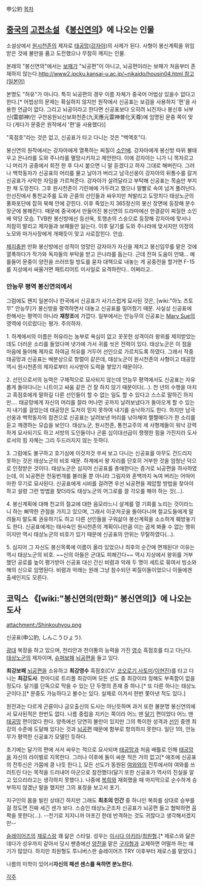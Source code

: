申公豹
[[목차]]
== [[중국]]의 [[고전소설]] 《[[봉신연의]]》에 나오는 인물 ==
소설상에서 [[원시천존]]의 제자로 [[태공망]]([[강자아]])의 사제가 된다. 사형이 봉신계획을 위임받은 것에 불만을 품고 도전했으나 무참히 깨지는 인물.

본래의 "봉신연의"에서는 [[보패]]가 "뇌공편"이 아니고, 뇌공편이라는 보패가 처음부터 존재하지 않는다.[[http://www2.ipcku.kansai-u.ac.jp/~nikaido/housin04.html 참고(일본어)]]

본명도 "허유"가 아니다. 특히 뇌공편의 경우 이름 자체가 중국어 어법상 있을수 없다고 한다.[* 어법상의 문제는 확실하지 않지만 원작에서 신공표는 보검을 사용하지 '편'을 사용한 언급이 없다. 그리고 뇌공이라고 한다면 신공표보다 오히려 뇌진자나 봉신후 뇌부신(雷部神)인 구천응원뇌신보화천존(九天應元雷神普化天尊)에 임명된 문중 쪽이 맞다 (게다가 문중은 원작에서 '편'을 사용했다)]

"흑점호"라는 것은 없고, 신공표가 타고 다니는 것은 "백액호"다.

봉신연의 원작에서는 강자아에게 열폭하는 찌질이 [[소인배]]. 강자아에게 봉신방 따위 불태우고 은나라를 도와 주나라를 멸망시키자고 제안한다. 이에 강자아는 니가 니 목자르고 니 머리가 공중에서 회전 한 후 다시 붙으면 니 말 듣겠다고 하자 그대로 해버린다. 그러나 백학동자가 신공표의 머리를 물고 날아가 버리고 남극선옹이 강자아의 뒤통수를 갈겨 신공표가 사악한 자임을 가르쳐준다. 강자아가 살려달라고 부탁해 신공표는 목숨만 부지한 채 도망친다. 그후 원시천존이 기린애에 가두려고 했으나 말빨로 속여 넘겨 풀려난다. 만선진에서 통천교주를 도와 곤륜의 선인들과 싸우지만 쳐발리고 도망치다 태상노군의 풍화포단에 잡혀 북해 안에 갇힌다. 이후 죽었는지 365정신의 봉신 장면에 등장해 분수장군에 봉해진다. 때문에 중국에서 만들어진 봉신연의 드라마에선 한결같이 찌질한 소인배 악당 모습. TVB판 봉신방에선 등선옥, 토행손의 스승으로 등장해 강자아에 맞서나 처참히 발리고 제자들과 보패들만 잃는다. 이후 달기를 도와 주나라에 맞서지만 이정의 노모와 마가사장에게 개패듯이 맞고 사로잡힌다. 안습.

[[채지충]]판 만화 봉신방에선 성적이 엉망인 강자아가 자신을 제치고 봉신임무를 맡은 것에 열폭하다가 작가와 독자들의 부탁을 받고 은나라를 돕는다. 근데 전혀 도움이 안돼... 예를들어 문중이 양전을 쓰러뜨릴 방도를 묻자 대책으로 내놓는 게 공중전을 할거면 F-15를 지상에서 싸울거면 패트리어트 미사일로 요격하란다.. 어쩌라고.. 

=== 안능무 평역 봉신연의에서 ===
그럼에도 왠지 일본이나 한국에서 신공표가 사기스럽게 묘사된 것은, [wiki:"아노 츠토무" 안능무]가 봉신방을 평역하면서 대놓고 신공표를 밀어줬기 때문. 사실상 신공표에 한해서는 평역이 아니라 '''재창조'''에 가깝다. 일부에서는 안능무의 신공표는 [[Mary Sue]]의 영역에 이르렀다는 평가. 주의하자.

1. 하계에서의 이름은 허유라는 농부로 욕심이 없고 꼿꼿한 성격이라 왕위를 제의받았는데도 더러운 소리를 들었다며 냇가에 가서 귀를 씻은 전력이 있다. 태상노군은 이 점을 마음에 들어해 제자로 하여금 허유를 거두어 선인으로 가르치도록 하였다. 그래서 작중 태공망과 신공표는 배분상으로 항렬이 같은데, 태상노군이 원시천존의 사형이고 태공망 역시 원시천존의 제자로부터 사사받아 도력을 쌓았기 때문이다.

2. 선인으로서의 능력은 구체적으로 묘사되지 않는데 안능무 평역에서도 신공표는 자유롭게 돌아다니는 니트이고 싸움 같은 건 잘 하지 않기 때문이다(...). 천 년의 수행을 마치고 흑점호에게 말하길 다른 선인들이 할 수 없는 일도 할 수 있다고 스스로 말하긴 하지만.... 태공망에게 자신의 머리를 잘라 머나먼 곳까지 날려보냈다가 돌아오게 할 수 있는지 내기를 걸었는데 태공망은 도저히 믿지 못하여 내기를 승낙하기도 한다. 하지만 남극선옹과 백학동자의 참견으로 신공표는 날려보낸 머리를 낚아채여 쩔쩔매다가 한 소리를 듣고 깨갱하는 모습을 보인다. 태상노군, 원시천존, 통천교주의 세 사형제들이 워낙 강력하게 묘사되기도 하고 서방의 도인들이나 곤륜 십이대선급이 쟁쟁한 힘을 가진지라 도사로서의 힘 자체는 그리 두드러지지 않는 듯하다.

3. 그럼에도 불구하고 호기심에 이것저것 쑤셔 보고 다니는 신공표를 아무도 건드리지 못하는 것은 태상노군의 비호 때문. 하계에서 왕 자리를 단호히 거부한 것을 엄청난 덕으로 인정받은 것이다. 태상노군은 심지어 신공표를 총애한다는 증거로 뇌공편을 하사하였는데, 이 뇌공편은 천둥번개를 불러올 뿐 아니라 그림자와 혼백까지 녹여 버리는 어마어마한 무기로 묘사된다. 신공표에게 시비를 걸려면 우선 뇌공편을 제압할 방법을 찾아야 하고 설령 그런 방법을 찾더라도 태상노군의 어그로를 끌 각오를 해야 하는 것(...). 

4. 봉신계획에 대해 천교의 절교에 대한 음모라느니 살계를 열 기회를 노리는 것이라느니 하는 삐딱한 관점을 가지고 있으며, 그래서 이곳저곳을 돌아다니며 절교도들에게 말려들지 말도록 권유하기도 하고 다른 선인들을 구워삶아 봉신계획을 소소하게 훼방놓기도 한다. 신공표에게는 태사숙인 원시천존의 계획이니만큼 이는 곱게 봐줄 수 없는 행위이지만 역시 태상노군의 비호가 있기 때문에 신공표의 안위는 무탈하였다(...).

5. 심지어 그 자신도 봉신목록에 이름이 올라 있었으나 최후의 순간에 면제된다! 이유는 역시 태상노군의 비호. ~~신의 아들은 군대도 피해간다~~ 역시 지상에서 왕위를 거부했던 공로를 높이 평가받아 신공표 대신 간신 비렴과 악래 두 명이 세트로 묶여서 빙소와해의 신으로 임명된다. 비렴과 악래는 원래 그냥 참수되던 찌질이들이었으니 이들에겐 출세인지도 모른다.
== 코믹스 《[wiki:"봉신연의(만화)" 봉신연의]》에 나오는 도사 ==
attachment:/Shinkouhyou.png

신공표(申公豹, しんこうひょう).

[[광대]] 복장을 하고 있으며, 천리안과 천이통의 능력을 가진 [[영수]] 흑점호를 타고 다닌다. [[태상노군]]의 제자이며, [[슈퍼보패]] [[뇌공편]]을 들고 있다. 

'''최강보패''' [[뇌공편]]을 소유하고 '''최강영수''' 흑점호(CV: [[코오로기 사토미]]/[[이현진(성우)|이현진]])를 타고 다니는 '''최강도사'''. 한마디로 트리플 최강이며 모든 선도 중 최강이라 칭해도 부족함이 없을 정도다. 달기를 단독으로 막을 수 있는 단 두명의 존재 중 하나.[* 또 다른 하나는 태상노군이다.][* 문중도 가능하다고 볼수는 있다. 실제로 이겨서 한번 쫓아낸 적도 있다.]

원전과는 다르게 곤륜이나 금오출신의 도사는 아닌듯하며 과거 또한 불분명 봉신연의에서 묘사된적은 한번도 없다.
나름 중립을 지키는 쪽이라 어느 땐 [[달기]] 편이었다 어느 땐 [[태공망]] 편이었다 한다. 양측에선 당연히 불만이 있지만 그의 특이한 성격과 [[선인]] 중엔 최강의 수준에 도달해 있다는 것과 [[뇌공편]] 때문에 함부로 항의하지 못한다. 일단 1의, 안능무가 평역한 신공표가 모델인 듯하다.

초기에는 달기의 편에 서서 싸우는 적으로 묘사되며 [[태공망]]과 처음 배틀로 인해 [[태공망]]을 자신의 라이벌로 지목한다. 그러나 이후에 둘이 싸운 적은 거의 없고[* 애초에 신공표의 전투신은 가뭄에 콩 나듯 한다.], 모든 선도가 동원된 [[여와]]와의 전투에서야 여와를 쓰러트린 다는 목적을 드러내어 아군으로 참전했다(달기 또한 신공표가 역사의 진실을 알고 있으리라고는 생각하지 못했다.). 나중에 [[복희]]와 재회했을 때 마지막으로 순수하게 승부하지 않겠냔 말을 했지만 그의 표정을 보고서 포기.

지구인의 몸을 빌린 상태긴 하지만 그래도 '''최초의 인간''' 중 하나인 복희를 상대로 승부를 걸 정도면 진짜 세긴 센가 보다. 스승인 태상노군조차 신공표가 뇌공편 들고 협박하면 꼼짝을 못한다(…). --전기로 지지니까 아프긴 한데 반격하는 것도 귀찮다고 생각해서겠지만--

[[슬레이어즈]]의 [[제로스]]랑 꽤 닮은 스타일. 성우는 [[이시다 아키라]]/[[최원형]].[* 제로스와 닮은 데다가 성우까지 같아서 당시 팬층에선 [[양전]]을 맡은 [[구자형]]과 교체하면 어떨까 하는 얘기가 많았다. 하지만 최원형도 투니버스판 슬레이어즈 TRY 이후부터 제로스를 맡았다.]

나름의 미학이 있어서'''자신의 패션 센스를 욕하면 분노한다.'''

[[각주]]
